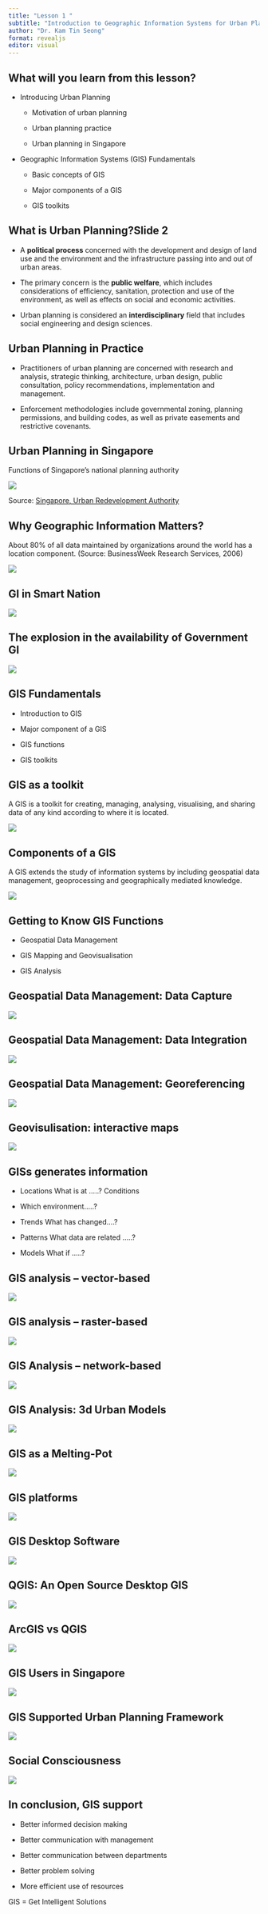 ```yaml
---
title: "Lesson 1 "
subtitle: "Introduction to Geographic Information Systems for Urban Planning"
author: "Dr. Kam Tin Seong"
format: revealjs
editor: visual
---
```


## What will you learn from this lesson?

-   Introducing Urban Planning

    -   Motivation of urban planning

    -   Urban planning practice

    -   Urban planning in Singapore

-   Geographic Information Systems (GIS) Fundamentals

    -   Basic concepts of GIS

    -   Major components of a GIS

    -   GIS toolkits

## What is Urban Planning?Slide 2

::: incremental
-   A **political process** concerned with the development and design of land use and the environment and the infrastructure passing into and out of urban areas.

-   The primary concern is the **public welfare**, which includes considerations of efficiency, sanitation, protection and use of the environment, as well as effects on social and economic activities.

-   Urban planning is considered an **interdisciplinary** field that includes social engineering and design sciences.
:::

## Urban Planning in Practice

::: incremental
-   Practitioners of urban planning are concerned with research and analysis, strategic thinking, architecture, urban design, public consultation, policy recommendations, implementation and management.

-   Enforcement methodologies include governmental zoning, planning permissions, and building codes, as well as private easements and restrictive covenants.
:::

## Urban Planning in Singapore

Functions of Singapore's national planning authority

![](img/image1-1.jpg)

Source: [Singapore, Urban Redevelopment Authority](http://www.ura.gov.sg)

## Why Geographic Information Matters?

About 80% of all data maintained by organizations around the world has a location component. (Source: BusinessWeek Research Services, 2006)

![](img/image1-2.jpg)

## GI in Smart Nation

![](img/image1-3.jpg)

## The explosion in the availability of Government GI

![](img/image1-4.jpg)

## GIS Fundamentals

-   Introduction to GIS

-   Major component of a GIS

-   GIS functions

-   GIS toolkits

## GIS as a toolkit

A GIS is a toolkit for creating, managing, analysing, visualising, and sharing data of any kind according to where it is located.

![](img/image1-5.jpg)

## Components of a GIS

A GIS extends the study of information systems by including geospatial data management, geoprocessing and geographically mediated knowledge.

![](img/image1-6.jpg)

## Getting to Know GIS Functions

-   Geospatial Data Management

-   GIS Mapping and Geovisualisation

-   GIS Analysis

## Geospatial Data Management: Data Capture

![](img/image1-7.jpg)

## Geospatial Data Management: Data Integration

![](img/image1-8.jpg)

## Geospatial Data Management: Georeferencing

![](img/image1-9.jpg)

## Geovisulisation: interactive maps

![](img/image1-10.jpg)

## GISs generates information

-   Locations What is at .....? Conditions

-   Which environment.....?

-   Trends What has changed....?

-   Patterns What data are related .....?

-   Models What if .....?

## GIS analysis -- vector-based

![](img/image1-11.jpg)

## GIS analysis -- raster-based

![](img/image1-12.jpg)

## GIS Analysis -- network-based

![](img/image1-13.jpg)

## GIS Analysis: 3d Urban Models

![](img/image1-14.jpg)

## GIS as a Melting-Pot

![](img/image1-15.jpg)

## GIS platforms

![](img/image1-16.jpg)

## GIS Desktop Software

![](img/image1-17.jpg)

## QGIS: An Open Source Desktop GIS

![](img/image1-18.jpg)

## ArcGIS vs QGIS

![](img/image1-19.jpg)

## GIS Users in Singapore

![](img/image1-20.jpg)

## GIS Supported Urban Planning Framework

![](img/image1-21.jpg)

## Social Consciousness

![](img/image1-22.jpg)

## In conclusion, GIS support

-   Better informed decision making

-   Better communication with management

-   Better communication between departments

-   Better problem solving

-   More efficient use of resources

GIS = Get Intelligent Solutions
